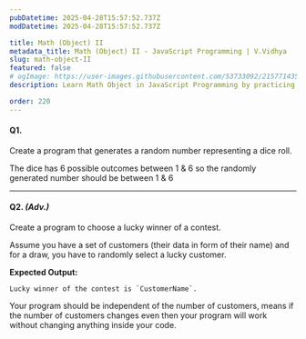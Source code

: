 ```yaml
---
pubDatetime: 2025-04-28T15:57:52.737Z
modDatetime: 2025-04-28T15:57:52.737Z

title: Math (Object) II
metadata_title: Math (Object) II - JavaScript Programming | V.Vidhya
slug: math-object-II
featured: false
# ogImage: https://user-images.githubusercontent.com/53733092/215771435-25408246-2309-4f8b-a781-1f3d93bdf0ec.png
description: Learn Math Object in JavaScript Programming by practicing exercises based on real-world scenarios with V.Vidhya.

order: 220
---
```



#### Q1.

Create a program that generates a random number representing a dice roll.

<Admonition variant="hint" title="hint">
    The dice has 6 possible outcomes between 1 & 6 so the randomly generated number should be between 1 & 6
</Admonition>

---

#### Q2. _(Adv.)_

Create a program to choose a lucky winner of a contest.

<Admonition variant="hint" title="hint">
    Assume you have a set of customers (their data in form of their name) and for a draw, you have to randomly select a lucky customer.
</Admonition>

**Expected Output:**

```ansi
Lucky winner of the contest is `CustomerName`.
```

<Admonition variant="note" title="note">
    Your program should be independent of the number of customers, means if the number of customers changes even then your program will work without 
    changing anything inside your code.
</Admonition>